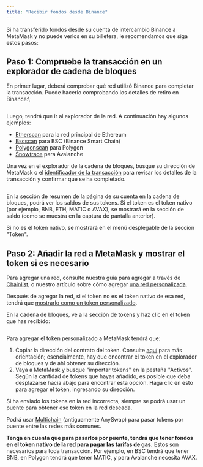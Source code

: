 ```yaml
---
title: "Recibir fondos desde Binance"
---
```


Si ha transferido fondos desde su cuenta de intercambio Binance a MetaMask y no puede verlos en su billetera, le recomendamos que siga estos pasos:

## **Paso 1: Compruebe la transacción en un explorador de cadena de bloques**

En primer lugar, deberá comprobar qué red utilizó Binance para completar la transacción. Puede hacerlo comprobando los detalles de retiro en Binance:\

<div class="center-container">
  <div class="img-medium">
    <img
      src={
        require("../../../../../../img/networks-and-sidechains/binance/receiving-funds-from-binance/Binance_network.png")
          .default
      }
      alt=""
    />
  </div>
</div>

Luego, tendrá que ir al explorador de la red. A continuación hay algunos ejemplos:

- [Etherscan](https://etherscan.io/) para la red principal de Ethereum
- [Bscscan](https://bscscan.com/) para BSC (Binance Smart Chain)
- [Polygonscan](https://polygonscan.com/) para Polygon
- [Snowtrace](https://snowtrace.io/) para Avalanche

Una vez en el explorador de la cadena de bloques, busque su dirección de MetaMask o el [identificador de la transacción](/transactions-and-gas/transactions/how-to-find-a-transaction-id) para revisar los detalles de la transacción y confirmar que se ha completado.

<div class="center-container">
  <div class="img-medium">
    <img
      src={
        require("../../../../../../img/networks-and-sidechains/binance/receiving-funds-from-binance/Bscscan_address_overview.png")
          .default
      }
      alt=""
    />
  </div>
</div>

En la sección de resumen de la página de su cuenta en la cadena de bloques, podrá ver los saldos de sus tokens. Si el token es el token nativo (por ejemplo, BNB, ETH, MATIC o AVAX), se mostrará en la sección de saldo (como se muestra en la captura de pantalla anterior).

Si no es el token nativo, se mostrará en el menú desplegable de la sección "Token".

## **Paso 2: Añadir la red a MetaMask y mostrar el token si es necesario**

Para agregar una red, consulte nuestra guía para agregar a través de [Chainlist](/networks-and-sidechains/managing-networks/add-a-network-using-chainlist), o nuestro artículo sobre cómo agregar [una red personalizada](/networks-and-sidechains/managing-networks/how-to-add-a-custom-network-rpc).

Después de agregar la red, si el token no es el token nativo de esa red, tendrá que [mostrarlo como un token personalizado](/managing-my-tokens/custom-tokens/how-to-display-tokens-in-metamask).

En la cadena de bloques, ve a la sección de tokens y haz clic en el token que has recibido:

<div class="center-container">
  <div class="img-large">
    <img
      src={
        require("../../../../../../img/networks-and-sidechains/binance/receiving-funds-from-binance/Etherscan_BNB_contract_address.png")
          .default
      }
      alt=""
    />
  </div>
</div>

Para agregar el token personalizado a MetaMask tendrá que:

1. Copiar la dirección del contrato del token. Consulte [aquí](/managing-my-tokens/custom-tokens/what-is-a-token-contract-address) para más orientación; esencialmente, hay que encontrar el token en el explorador de bloques y de ahí obtener su dirección.
2. Vaya a MetaMask y busque "importar tokens" en la pestaña "Activos". Según la cantidad de tokens que hayas añadido, es posible que deba desplazarse hacia abajo para encontrar esta opción. Haga clic en esto para agregar el token, ingresando su dirección.

Si ha enviado los tokens en la red incorrecta, siempre se podrá usar un puente para obtener ese token en la red deseada.

Podrá usar [Multichain](https://multichain.org/) (antiguamente AnySwap) para pasar tokens por puente entre las redes más comunes.

**Tenga en cuenta que para pasarlos por puente, tendrá que tener fondos en el token nativo de la red para pagar las tarifas de gas.** Estos son necesarios para toda transacción. Por ejemplo, en BSC tendrá que tener BNB, en Polygon tendrá que tener MATIC, y para Avalanche necesita AVAX.
